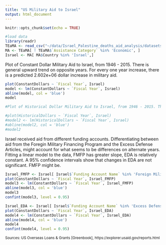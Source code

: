 ```yaml
---
title: "US Military Aid to Israel"
output: html_document
---
```


```r
knitr::opts_chunk$set(echo = TRUE)
```


```r
#load data
library(readr)
TEaMA <- read_csv("~/data/Israel_Palestine_deaths_aid_analysis/datasets/TotalEconomicandMilitaryAssistance19462015.csv")
MA <- TEaMA[ ! TEaMA$`Assistance Category` %in% 'Economic', ]
Israel <- MA[ MA$Country %in% 'Israel',]
```


Plot of Constant Dollar Military Aid to Israel, from 1946 - 2015. There is general upward trend on opposite years. For every one year increase, there is a predicted 2.602e+06 dollar increase in military aid. 
```r
plot(ConstantDollars ~ `Fiscal Year`, Israel)
model <- lm(ConstantDollars ~ `Fiscal Year`, Israel)
abline(model, col = 'blue')
model
```


```r

#Plot of Historical Dollar Military Aid to Israel, from 1946 - 2015. There is general upward trend on opposite years. For every one year increase, there is a predicted 2.183e+07 dollar increase in military aid. 

#plot(HistoricalDollars ~ `Fiscal Year`, Israel)
#model2 <- lm(HistoricalDollars ~ `Fiscal Year`, Israel)
#abline(model2, col = 'blue')
#model2
```


Israel received aid from different funding accounts. Differentiating between aid from the Foregin Military Financing Program and the Excess Defense Articles, might account for what seems to be differences on alternate years. Fitting a linear model to the data, FMFP has greater slope, EDA is relatively constant. A 95% confidence intervals show that changes in EDA are not significant. FMFP might be.
```r
Israel_FMFP <- Israel[ Israel$`Funding Account Name` %in% 'Foreign Military Financing Program',]
plot(ConstantDollars ~ `Fiscal Year`, Israel_FMFP)
model3 <- lm(ConstantDollars ~ `Fiscal Year`, Israel_FMFP)
abline(model3, col = 'blue')
model3
confint(model3, level = 0.95)

Israel_EDA <- Israel[ Israel$`Funding Account Name` %in% 'Excess Defense Articles',]
plot(ConstantDollars ~ `Fiscal Year`, Israel_EDA)
model4 <- lm(ConstantDollars ~ `Fiscal Year`, Israel_EDA)
abline(model4, col = 'blue')
model4
confint(model4, level = 0.95)
```

<small>Sources: US Overseas Loans & Grants [Greenbook], https://explorer.usaid.gov/reports.html</small>
